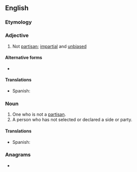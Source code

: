 {{also|non-partisan}}
==English==

===Etymology===
{{prefix|en|non|partisan}}

===Adjective===
{{en-adj|-}}

# Not [[partisan]]; [[impartial]] and [[unbiased]]

====Alternative forms====
* {{l|en|non-partisan}}

====Translations====
{{trans-top|}}
{{trans-mid}}
* Spanish: {{t|es|apartidista|m|f}}
{{trans-bottom}}

===Noun===
{{en-noun}}

# One who is not a [[partisan]].
# A person who has not selected or declared a side or party.

====Translations====
{{trans-top|}}
{{trans-mid}}
* Spanish: {{t|es|apartidista|m|f}}
{{trans-bottom}}

===Anagrams===
* {{anagrams|en|a=aainnnoprst|nonaspirant}}